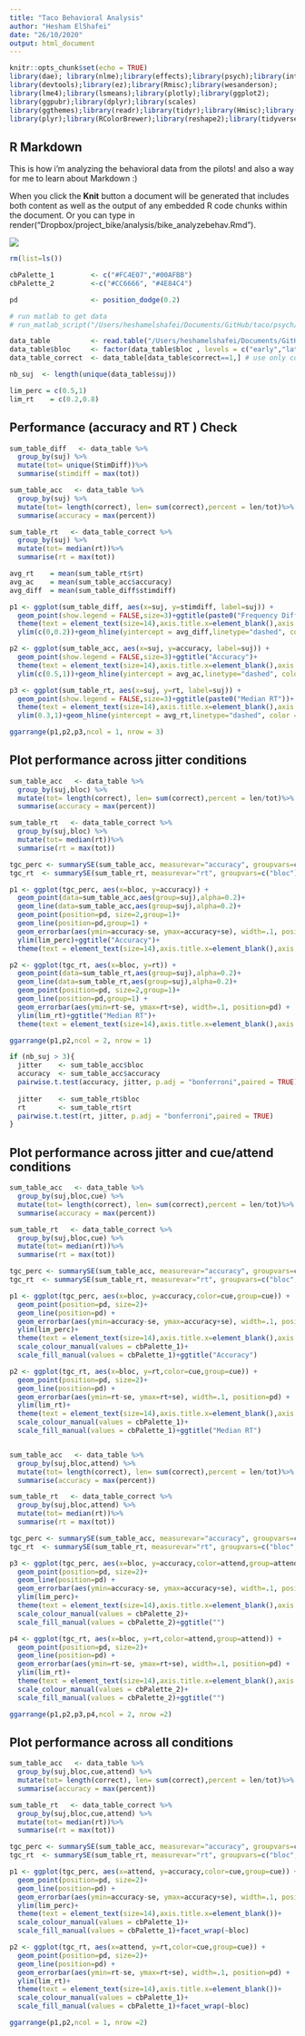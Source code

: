 ```yaml
---
title: "Taco Behavioral Analysis"
author: "Hesham ElShafei"
date: "26/10/2020"
output: html_document
---
```


```r
knitr::opts_chunk$set(echo = TRUE)
library(dae); library(nlme);library(effects);library(psych);library(interplot);
library(devtools);library(ez);library(Rmisc);library(wesanderson);
library(lme4);library(lsmeans);library(plotly);library(ggplot2);
library(ggpubr);library(dplyr);library(scales)
library(ggthemes);library(readr);library(tidyr);library(Hmisc);library(broom)
library(plyr);library(RColorBrewer);library(reshape2);library(tidyverse);library(matlabr)
```

## R Markdown

This is how i'm analyzing the behavioral data from the pilots! and also a way for me to learn about Markdown :)

When you click the **Knit** button a document will be generated that includes both content as well as the output of any embedded R code chunks within the document. Or you can type in render("Dropbox/project_bike/analysis/bike_analyzebehav.Rmd").

![](/Users/heshamelshafei/Documents/GitHub/taco/psych/meg/Doc/taco v2 design.png)

```r
rm(list=ls())

cbPalette_1         <- c("#FC4E07","#00AFBB") 
cbPalette_2         <-c("#CC6666", "#4E84C4") 

pd                  <- position_dodge(0.2)

# run matlab to get data
# run_matlab_script("/Users/heshamelshafei/Documents/GitHub/taco/psych/v2/analysis/taco_beh4R_mod_v2.m", verbose = TRUE)

data_table          <- read.table("/Users/heshamelshafei/Documents/GitHub/taco/psych/meg/analysis/taco_meg_singletrial.txt", sep = ',',header=T)
data_table$bloc     <- factor(data_table$bloc , levels = c("early","late","jittered")) # re-order factor names
data_table_correct  <- data_table[data_table$correct==1,] # use only correct trials to compute RT

nb_suj  <- length(unique(data_table$suj))

lim_perc = c(0.5,1)
lim_rt    = c(0.2,0.8)

```

## Performance (accuracy and RT ) Check

```r

sum_table_diff   <- data_table %>%
  group_by(suj) %>%
  mutate(tot= unique(StimDiff))%>%
  summarise(stimdiff = max(tot))

sum_table_acc   <- data_table %>%
  group_by(suj) %>%
  mutate(tot= length(correct), len= sum(correct),percent = len/tot)%>%
  summarise(accuracy = max(percent))

sum_table_rt   <- data_table_correct %>%
  group_by(suj) %>%
  mutate(tot= median(rt))%>%
  summarise(rt = max(tot))

avg_rt    = mean(sum_table_rt$rt)
avg_ac    = mean(sum_table_acc$accuracy)
avg_diff  = mean(sum_table_diff$stimdiff)

p1 <- ggplot(sum_table_diff, aes(x=suj, y=stimdiff, label=suj)) +
  geom_point(show.legend = FALSE,size=3)+ggtitle(paste0("Frequency Difference (n = ",nb_suj,")"))+
  theme(text = element_text(size=14),axis.title.x=element_blank(),axis.title.y=element_blank())+
  ylim(c(0,0.2))+geom_hline(yintercept = avg_diff,linetype="dashed", color = "black")

p2 <- ggplot(sum_table_acc, aes(x=suj, y=accuracy, label=suj)) +
  geom_point(show.legend = FALSE,size=3)+ggtitle("Accuracy")+
  theme(text = element_text(size=14),axis.title.x=element_blank(),axis.title.y=element_blank())+
  ylim(c(0.5,1))+geom_hline(yintercept = avg_ac,linetype="dashed", color = "black")

p3 <- ggplot(sum_table_rt, aes(x=suj, y=rt, label=suj)) +
  geom_point(show.legend = FALSE,size=3)+ggtitle(paste0("Median RT"))+
  theme(text = element_text(size=14),axis.title.x=element_blank(),axis.title.y=element_blank())+
  ylim(0.3,1)+geom_hline(yintercept = avg_rt,linetype="dashed", color = "black")

ggarrange(p1,p2,p3,ncol = 1, nrow = 3)

```

## Plot performance across jitter conditions

```r

sum_table_acc   <- data_table %>%
  group_by(suj,bloc) %>%
  mutate(tot= length(correct), len= sum(correct),percent = len/tot)%>%
  summarise(accuracy = max(percent))

sum_table_rt   <- data_table_correct %>%
  group_by(suj,bloc) %>%
  mutate(tot= median(rt))%>%
  summarise(rt = max(tot))

tgc_perc <- summarySE(sum_table_acc, measurevar="accuracy", groupvars=c("bloc"), na.rm = TRUE)
tgc_rt  <- summarySE(sum_table_rt, measurevar="rt", groupvars=c("bloc"), na.rm = TRUE)

p1 <- ggplot(tgc_perc, aes(x=bloc, y=accuracy)) + 
  geom_point(data=sum_table_acc,aes(group=suj),alpha=0.2)+
  geom_line(data=sum_table_acc,aes(group=suj),alpha=0.2)+
  geom_point(position=pd, size=2,group=1)+
  geom_line(position=pd,group=1) +
  geom_errorbar(aes(ymin=accuracy-se, ymax=accuracy+se), width=.1, position=pd) +
  ylim(lim_perc)+ggtitle("Accuracy")+
  theme(text = element_text(size=14),axis.title.x=element_blank(),axis.title.y=element_blank())

p2 <- ggplot(tgc_rt, aes(x=bloc, y=rt)) + 
  geom_point(data=sum_table_rt,aes(group=suj),alpha=0.2)+
  geom_line(data=sum_table_rt,aes(group=suj),alpha=0.2)+
  geom_point(position=pd, size=2,group=1)+
  geom_line(position=pd,group=1) +
  geom_errorbar(aes(ymin=rt-se, ymax=rt+se), width=.1, position=pd) +
  ylim(lim_rt)+ggtitle("Median RT")+
  theme(text = element_text(size=14),axis.title.x=element_blank(),axis.title.y=element_blank())

ggarrange(p1,p2,ncol = 2, nrow = 1)

if (nb_suj > 3){
  jitter    <- sum_table_acc$bloc
  accuracy  <- sum_table_acc$accuracy 
  pairwise.t.test(accuracy, jitter, p.adj = "bonferroni",paired = TRUE)
  
  jitter    <- sum_table_rt$bloc
  rt        <- sum_table_rt$rt 
  pairwise.t.test(rt, jitter, p.adj = "bonferroni",paired = TRUE)
}
```

## Plot performance across jitter and cue/attend conditions

```r

sum_table_acc   <- data_table %>%
  group_by(suj,bloc,cue) %>%
  mutate(tot= length(correct), len= sum(correct),percent = len/tot)%>%
  summarise(accuracy = max(percent))

sum_table_rt   <- data_table_correct %>%
  group_by(suj,bloc,cue) %>%
  mutate(tot= median(rt))%>%
  summarise(rt = max(tot))

tgc_perc <- summarySE(sum_table_acc, measurevar="accuracy", groupvars=c("bloc","cue"), na.rm = TRUE)
tgc_rt  <- summarySE(sum_table_rt, measurevar="rt", groupvars=c("bloc","cue"), na.rm = TRUE)

p1 <- ggplot(tgc_perc, aes(x=bloc, y=accuracy,color=cue,group=cue)) + 
  geom_point(position=pd, size=2)+
  geom_line(position=pd) +
  geom_errorbar(aes(ymin=accuracy-se, ymax=accuracy+se), width=.1, position=pd) +
  ylim(lim_perc)+
  theme(text = element_text(size=14),axis.title.x=element_blank(),axis.title.y=element_blank(), legend.position = "none")+
  scale_colour_manual(values = cbPalette_1)+
  scale_fill_manual(values = cbPalette_1)+ggtitle("Accuracy")

p2 <- ggplot(tgc_rt, aes(x=bloc, y=rt,color=cue,group=cue)) + 
  geom_point(position=pd, size=2)+
  geom_line(position=pd) +
  geom_errorbar(aes(ymin=rt-se, ymax=rt+se), width=.1, position=pd) +
  ylim(lim_rt)+
  theme(text = element_text(size=14),axis.title.x=element_blank(),axis.title.y=element_blank(), legend.position = c(0.88,1),legend.title=element_blank())+
  scale_colour_manual(values = cbPalette_1)+
  scale_fill_manual(values = cbPalette_1)+ggtitle("Median RT")


sum_table_acc   <- data_table %>%
  group_by(suj,bloc,attend) %>%
  mutate(tot= length(correct), len= sum(correct),percent = len/tot)%>%
  summarise(accuracy = max(percent))

sum_table_rt   <- data_table_correct %>%
  group_by(suj,bloc,attend) %>%
  mutate(tot= median(rt))%>%
  summarise(rt = max(tot))

tgc_perc <- summarySE(sum_table_acc, measurevar="accuracy", groupvars=c("bloc","attend"), na.rm = TRUE)
tgc_rt  <- summarySE(sum_table_rt, measurevar="rt", groupvars=c("bloc","attend"), na.rm = TRUE)

p3 <- ggplot(tgc_perc, aes(x=bloc, y=accuracy,color=attend,group=attend)) + 
  geom_point(position=pd, size=2)+
  geom_line(position=pd) +
  geom_errorbar(aes(ymin=accuracy-se, ymax=accuracy+se), width=.1, position=pd) +
  ylim(lim_perc)+
  theme(text = element_text(size=14),axis.title.x=element_blank(),axis.title.y=element_blank(), legend.position = "none")+
  scale_colour_manual(values = cbPalette_2)+
  scale_fill_manual(values = cbPalette_2)+ggtitle("")

p4 <- ggplot(tgc_rt, aes(x=bloc, y=rt,color=attend,group=attend)) + 
  geom_point(position=pd, size=2)+
  geom_line(position=pd) +
  geom_errorbar(aes(ymin=rt-se, ymax=rt+se), width=.1, position=pd) +
  ylim(lim_rt)+
  theme(text = element_text(size=14),axis.title.x=element_blank(),axis.title.y=element_blank(), legend.position = c(0.85,1),legend.title=element_blank())+
  scale_colour_manual(values = cbPalette_2)+
  scale_fill_manual(values = cbPalette_2)+ggtitle("")

ggarrange(p1,p2,p3,p4,ncol = 2, nrow =2)

```

## Plot performance across all conditions

```r

sum_table_acc   <- data_table %>%
  group_by(suj,bloc,cue,attend) %>%
  mutate(tot= length(correct), len= sum(correct),percent = len/tot)%>%
  summarise(accuracy = max(percent))

sum_table_rt   <- data_table_correct %>%
  group_by(suj,bloc,cue,attend) %>%
  mutate(tot= median(rt))%>%
  summarise(rt = max(tot))

tgc_perc <- summarySE(sum_table_acc, measurevar="accuracy", groupvars=c("bloc","cue","attend"), na.rm = TRUE)
tgc_rt  <- summarySE(sum_table_rt, measurevar="rt", groupvars=c("bloc","cue","attend"), na.rm = TRUE)

p1 <- ggplot(tgc_perc, aes(x=attend, y=accuracy,color=cue,group=cue)) + 
  geom_point(position=pd, size=2)+
  geom_line(position=pd) +
  geom_errorbar(aes(ymin=accuracy-se, ymax=accuracy+se), width=.1, position=pd) +
  ylim(lim_perc)+
  theme(text = element_text(size=14),axis.title.x=element_blank())+
  scale_colour_manual(values = cbPalette_1)+
  scale_fill_manual(values = cbPalette_1)+facet_wrap(~bloc)

p2 <- ggplot(tgc_rt, aes(x=attend, y=rt,color=cue,group=cue)) + 
  geom_point(position=pd, size=2)+
  geom_line(position=pd) +
  geom_errorbar(aes(ymin=rt-se, ymax=rt+se), width=.1, position=pd) +
  ylim(lim_rt)+
  theme(text = element_text(size=14),axis.title.x=element_blank())+
  scale_colour_manual(values = cbPalette_1)+
  scale_fill_manual(values = cbPalette_1)+facet_wrap(~bloc)

ggarrange(p1,p2,ncol = 1, nrow =2)

```